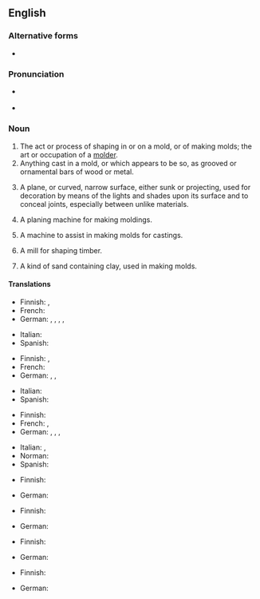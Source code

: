 ==English==

===Alternative forms===
* {{l|en|moulding}} {{qualifier|mainly UK}}

===Pronunciation===
* {{a|UK}} {{IPA|/ˈməʊl.dɪŋ/|lang=en}}
* {{a|US}} {{IPA|/ˈmoʊl.dɪŋɡ/|lang=en}}

===Noun===
{{en-noun}}

# The act or process of shaping in or on a mold, or of making molds; the art or occupation of a [[molder]].
# Anything cast in a mold, or which appears to be so, as grooved or ornamental bars of wood or metal.
# {{lb|en|architecture}} A plane, or curved, narrow surface, either sunk or projecting, used for decoration by means of the lights and shades upon its surface and to conceal joints, especially between unlike materials.
# {{lb|en|woodwork}} A planing machine for making moldings.
# {{lb|en|founding}} A machine to assist in making molds for castings.
# {{lb|en|milling}} A mill for shaping timber.
# {{lb|en|founding}} A kind of sand containing clay, used in making molds.

====Translations====
{{trans-top|act or process of shaping in a mold}}
* Finnish: {{t+|fi|valaminen}}, {{t+|fi|valu}}
* French: {{t+|fr|moulage|m}}
* German: {{t|de|Abformen|n}}, {{t+|de|Formen|n}}, {{t|de|Formung|f}}, {{t|de|Ausformung|f}}, {{t|de|Formverfahren|n}}
{{trans-mid}}
* Italian: {{t+|it|cimasa|f}}
* Spanish: {{t+|es|moldeado|m}}
{{trans-bottom}}

{{trans-top|anything cast in a mold}}
* Finnish: {{t+|fi|valos}}, {{t+|fi|valu}}
* French: {{t+|fr|moulage|m}}
* German: {{t+|de|Guss|m}}, {{t|de|Spritzling|m}}, {{t|de|Gussstück|n}}
{{trans-mid}}
* Italian: {{t+|it|cimasa|f}}
* Spanish: {{t+|es|moldura|f}}
{{trans-bottom}}

{{trans-top|architecture: narrow decorative surface}}
* Finnish: {{t+|fi|lista}}
* French: {{t+|fr|moulure|f}}, {{t+|fr|modénature|f}}
* German: {{t+|de|Leiste|f}}, {{t|de|Profilleiste|f}}, {{t+|de|Profil|n}}, {{t+|de|Zierleiste|f}}
{{trans-mid}}
* Italian: {{t+|it|cimasa|f}}, {{t+|it|modanatura|f}}
* Norman: {{t|nrf|moûleuse|f}}
* Spanish: {{t+|es|moldura|f}}
{{trans-bottom}}

{{trans-top|planing machine}}
* Finnish: {{t|fi|muotohöylä}}
{{trans-mid}}
* German: {{t|de|Profilhobel|m}}
{{trans-bottom}}

{{trans-top|machine to assist in making molds}}
* Finnish: {{t|fi|muottikone}}
{{trans-mid}}
* German: {{t+|de|Formmaschine|f}}
{{trans-bottom}}

{{trans-top|mill for shaping timber}}
* Finnish: {{t|fi|muotojyrsin}}
{{trans-mid}}
* German: {{t|de|Profilfräse|f}}
{{trans-bottom}}

{{trans-top|founding: sand used for making molds}}
* Finnish: {{t|fi|valuhiekka}}
{{trans-mid}}
* German: {{t|de|Formsand|m}}
{{trans-bottom}}